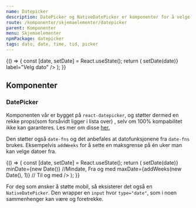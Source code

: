 ```yaml
---
name: Datepicker
description: DatePicker og NativeDatePicker er komponenter for å velge datoer.
route: /komponenter/skjemaelementer/datepicker
parent: Komponenter
menu: Skjemaelementer
npmPackage: datepicker
tags: dato, date, time, tid, picker
---
```



<PageHeader />

<Playground>
  {() => {
    const [date, setDate] = React.useState();
    return (
      <DatePicker
        style={{ width: '15rem' }}
        selectedDate={date}
        onChange={date => setDate(date)}
        label="Velg dato"
      />
    );
  }}
</Playground>

## Komponenter

### DatePicker

<ImportStatement imports="DatePicker" />
<Props of={DatePicker} />

Komponenten vår er bygget på `react-datepicker`, og støtter dermed en rekke props(som forsåvidt ligger i lista over) , selv om 100% kompabilitet ikke kan garanteres.
Les mer om disse [her.](https://reactdatepicker.com/)

Den støtter også `date-fns` og det anbefales at datofunksjonene fra `date-fns` brukes.
Eksempelvis `addWeeks` for å sette en maksgrense på én uker man kan velge datoer fra.

<Playground>
  {() => {
    const [date, setDate] = React.useState();
    return (
      <DatePicker
        style={{ width: '10em' }}
        selectedDate={date}
        onChange={date => setDate(date)}
        minDate={new Date()} //Mindate, Fra og med
        maxDate={addWeeks(new Date(), 1)} // Til og med
      />
    );
  }}
</Playground>

For deg som ønsker å støtte mobil, så eksisterer det også en `NativeDatePicker`.
Den wrapper en `input` hvor `type="date"`, som i noen sammenhenger kan være og foretrekke.

<Playground>
  <NativeDatePicker style={{ width: '15rem' }} />
</Playground>
